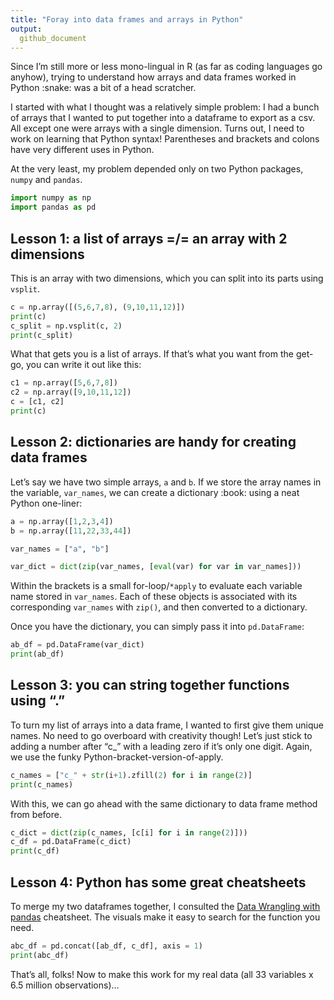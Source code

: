 ```yaml
---
title: "Foray into data frames and arrays in Python"
output:
  github_document
---
```


Since I'm still more or less mono-lingual in R (as far as coding languages go anyhow), trying to understand how arrays and data frames worked in Python :snake: was a bit of a head scratcher. 

I started with what I thought was a relatively simple problem: I had a bunch of arrays that I wanted to put together into a dataframe to export as a csv. All except one were arrays with a single dimension. Turns out, I need to work on learning that Python syntax! Parentheses and brackets and colons have very different uses in Python.

At the very least, my problem depended only on two Python packages, `numpy` and `pandas`. 

```python
import numpy as np
import pandas as pd
```

## Lesson 1: a list of arrays =/= an array with 2 dimensions

This is an array with two dimensions, which you can split into its parts using `vsplit`.

```python
c = np.array([(5,6,7,8), (9,10,11,12)])
print(c)
c_split = np.vsplit(c, 2)
print(c_split)
```

What that gets you is a list of arrays. If that's what you want from the get-go, you can write it out like this:

```python
c1 = np.array([5,6,7,8])
c2 = np.array([9,10,11,12])
c = [c1, c2]
print(c)
```

## Lesson 2: dictionaries are handy for creating data frames

Let's say we have two simple arrays, `a` and `b`. If we store the array names in the variable, `var_names`, we can create a dictionary :book: using a neat Python one-liner:

```python
a = np.array([1,2,3,4])
b = np.array([11,22,33,44])

var_names = ["a", "b"]

var_dict = dict(zip(var_names, [eval(var) for var in var_names]))
```

Within the brackets is a small for-loop/`*apply` to evaluate each variable name stored in `var_names`. Each of these objects is associated with its corresponding `var_names` with `zip()`, and then converted to a dictionary.

Once you have the dictionary, you can simply pass it into `pd.DataFrame`:

```python
ab_df = pd.DataFrame(var_dict)
print(ab_df)
```

## Lesson 3: you can string together functions using "."

To turn my list of arrays into a data frame, I wanted to first give them unique names. No need to go overboard with creativity though! Let's just stick to adding a number after "c_" with a leading zero if it's only one digit. Again, we use the funky Python-bracket-version-of-apply.

```python
c_names = ["c_" + str(i+1).zfill(2) for i in range(2)]
print(c_names)
```

With this, we can go ahead with the same dictionary to data frame method from before.

```python
c_dict = dict(zip(c_names, [c[i] for i in range(2)]))
c_df = pd.DataFrame(c_dict)
print(c_df)
```

## Lesson 4: Python has some great cheatsheets

To merge my two dataframes together, I consulted the [Data Wrangling with pandas](https://github.com/pandas-dev/pandas/blob/master/doc/cheatsheet/Pandas_Cheat_Sheet.pdf) cheatsheet. The visuals make it easy to search for the function you need.

```python
abc_df = pd.concat([ab_df, c_df], axis = 1)
print(abc_df)
```

That's all, folks!  Now to make this work for my real data (all 33 variables x 6.5 million observations)...